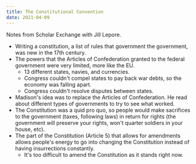```yaml
---
title: The Constitutional Convention
date: 2021-04-09
---
```


<p className="text-gray-400">Notes from Scholar Exchange with Jill Lepore.</p>

- Writing a constitution, a list of rules that government the government, was new in the 17th century.
- The powers that the Articles of Confederation granted to the federal government were very limited, more like the EU.
    - 13 different states, navies, and currencies.
    - Congress couldn't compel states to pay back war debts, so the economy was falling apart.
    - Congress couldn't resolve disputes between states.
- Madison's idea was to replace the Articles of Confederation. He read about different types of governments to try to see what worked.
- The Constitution was a quid pro quo, so people would make sacrifices to the government (taxes, following laws) in return for rights (the government will preserve your rights, won't quarter soldiers in your house, etc).
- The part of the Constitution (Article 5) that allows for amendments allows people's energy to go into changing the Constitution instead of having insurrections constantly.
    - It's too difficult to amend the Constitution as it stands right now.
